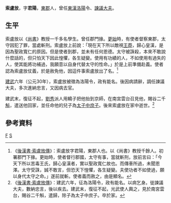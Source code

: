 '''索盧放'''{{BD|？年||？年||catIdx=S}}，字'''君陽'''，[[東郡|東郡]]人，曾任[[東漢|東漢]][[洛陽|洛陽]]令、[[諫議大夫|諫議大夫]]。

==生平==
索盧放以《[[尚書_(書)|尚書]]》教授一千多名學生。曾任郡門掾。[[更始_(漢朝)|更始]]時，有使者督察東郡，太守因犯了罪，當處斬刑。索盧放上前說：「現在天下所以敵視[[王莽|王莽]]，歸心皇漢，是因為聖政寬仁的原因。但是使者到郡，並未有任何恩德。太守被誅殺，本來不敢說什麼話的，但只怕天下因此惶懼，各生疑變。使用有功績的人，不如使用有過失的人，使其能將功補過，我願意以自身代替太守的性命。」於是上前準備赴義。使者認為索盧放仗義，於是赦免他，因這件事索盧放出了名。<ref>《[[:s:後漢書/卷81|後漢書·索盧放傳]]》：索盧放字君陽，東郡人也。以《尚書》教授千餘人。初署郡門下掾。更始時，使者督行郡國，太守有事，當就斬刑，放前言曰：「今天下所以苦毒王氏，歸心皇漢者，實以聖政寬仁故也。而傳車所過，未聞恩澤。太守受誅，誠不敢言，但恐天下惶懼，各生疑變。夫使功者不如使過，願以身代太守之命。」遂前就斬。使者義而赦之，由是顯名。</ref>

[[建武_(東漢)|建武]]六年（公元30年），索盧放被徵為洛陽令，政有能名。後因病請辭，調任諫議大夫，多次進納忠言，又因病去官。

建武末，復征不起，[[劉秀|劉秀]]派人用轎子把他抬到京師，在南宮雲台召見他，賜谷二千[[斛|斛]]，遣送他回家，並任命他的兒子為[[太子中庶子|太子中庶子]]。後來索盧放在家中逝世。<ref>《[[:s:後漢書/卷81|後漢書·索盧放傳]]》：建武六年，征為洛陽令，政有能名。以病乞身。徙諫議大夫，數納忠言，後以疾去。建武末，復征不起，光武使人輿之，見於南宮雲台，賜谷二千斛，遣歸，除子為太子中庶子。卒於家。</ref>

==參考資料==
{{Reflist}}
[[Category:索盧姓|F]]
[[Category:東漢諫議大夫|S]]
{{漢朝人物小作品}}